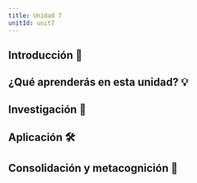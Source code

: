 ```yaml
---
title: Unidad 7
unitId: unit7
---
```



## Introducción 📜


## ¿Qué aprenderás en esta unidad? 💡


## Investigación 🔎


## Aplicación 🛠


## Consolidación y metacognición 🤔
